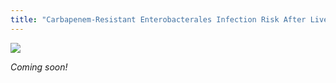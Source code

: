 ```yaml
---
title: "Carbapenem-Resistant Enterobacterales Infection Risk After Liver Transplantation"
---
```


![](kleb_agar.png){fig-align="center"}

*Coming soon!*
